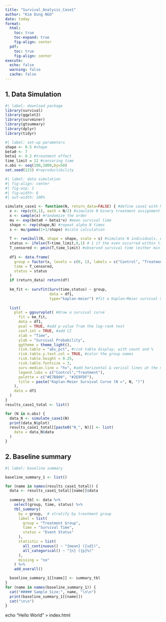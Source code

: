 ---
title: "Survival_Analysis_Case1"
author: "Kim Dung NGO"
date: today
format:
  html:
    toc: true
    toc-expand: true
    fig-align: center
  pdf:
    toc: true
    fig-align: center
execute:
  echo: false
  warning: false
  cache: false
---

## 1. Data Simulation

```{r}
#| label: download package
library(survival)
library(ggplot2)
library(survminer)
library(gtsummary)
library(dplyr)
library(tidyr)
```

```{r}
#| label: set-up parameters
shape <- 0.5 #shape
beta0 <- 7
beta1 <- 0.2 #treatment effect
time_limit = 12 #censoring time
n.obs <- seq(100,1000,by=50)
set.seed(123) #reproductibility
```

```{r}
#| label: data simulation
#| fig-align: center
#| fig-asp: 1
#| fig-width: 6
#| out-width: 100%

simulate_case1 <- function(N, return_data=FALSE) { #define case1 with N sample size
  x <- rep(c(0,1), each = N/2) #simulate N binary treatment assignment (0=Control;1=Treatment)
  x <- sample(x) #randomize the order
  mu <- exp(beta0 + beta1*x) #mean survival time 
  shape <- rep(shape,N) #repeat alpha N times
  s <- mu/gamma(1+1/shape) #scale calculation
  
  T <- rweibull(N, shape = shape, scale = s) #simulate N individuals, each with survival time T drawn from a Weibull distribution
  status <- ifelse(T>time_limit,0,1) # 1 if the even occurred within time_limit, otherwise 0 (censored)
  T_censored <- pmin(T,time_limit) #observed survival time (either min of actual event time or time_limit)
  
  df1 <- data.frame(
    group = factor(x, levels = c(0, 1), labels = c("Control", "Treatment")),
    time = T_censored,
    status = status
  )
  if (return_data) return(df)
  
  km_fit <- survfit(Surv(time,status) ~ group, 
                    data = df1,
                    type="kaplan-meier") #fit a Kaplan–Meier survival model to the data in df, using time and status as the survival outcome, and split by group
  
  list(
    plot = ggsurvplot( #draw a survival curve
      fit = km_fit,
      data = df1,
      pval = TRUE, #add p-value from the log-rank test
      conf.int = TRUE, #add CI
      xlab = "Time",
      ylab = "Survival Probability",
      ggtheme = theme_light(),
      risk.table = "abs_pct", #risk table display, with count and %
      risk.table.y.text.col = TRUE, #color the group names
      risk.table.height = 0.25,
      risk.table.fontsize = 3,
      surv.median.line = "hv", #add horizontal & verical lines at the median survival time
      legend.labs = c("Control","Treatment"),
      palette = c("#E7B800", "#2E9FDF"),
      title = paste("Kaplan-Meier Survival Curve (N =", N, ")")
    ),
    data = df1
  )
}
results_case1_total <- list()

for (N in n.obs) {
  data_N <- simulate_case1(N)
  print(data_N$plot)
  results_case1_total[[paste0("N_", N)]] <- list(
    data = data_N$data
  )
}

```

## 2. Baseline summary

```{r results='asis'}
#| label: baseline summary

baseline_summary_1 <- list()

for (name in names(results_case1_total)) { 
  data <- results_case1_total[[name]]$data 
  
  summary_tbl <- data %>%
    select(group, time, status) %>%
    tbl_summary(
      by = group,  # stratify by treatment group
      label = list(
        group = "Treatment Group",
        time = "Survival Time",
        status = "Event Status"
      ),
      statistic = list(
        all_continuous() ~ "{mean} ({sd})",
        all_categorical() ~ "{n} ({p}%)"
      ),
      missing = "no"
    ) %>%
    add_overall()

  baseline_summary_1[[name]] <- summary_tbl
}
for (name in names(baseline_summary_1)) {
  cat("##### Sample Size:", name, "\n\n")
  print(baseline_summary_1[[name]])
  cat("\n\n")
}
```
echo "Hello World" > index.html
